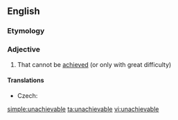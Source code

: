 ==English==

===Etymology===
{{prefix|un|unachievable}}

===Adjective===
{{en-adj}}

# That cannot be [[achieved]] (or only with great difficulty)

====Translations====
{{trans-top|that cannot be achieved}}
* Czech: {{t-|cs|nedosažitelný|m}}
{{trans-mid}}
{{trans-bottom}}

[[simple:unachievable]]
[[ta:unachievable]]
[[vi:unachievable]]